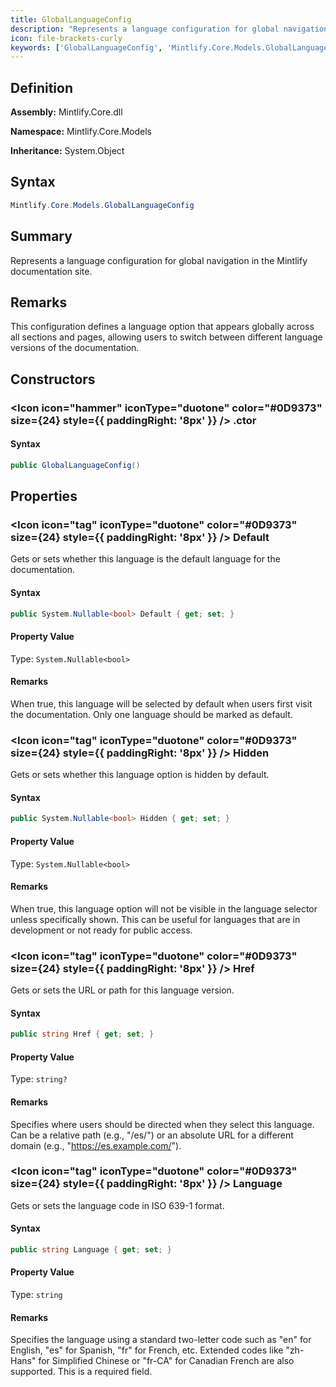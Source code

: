 ```yaml
---
title: GlobalLanguageConfig
description: "Represents a language configuration for global navigation in the Mintlify documentation site."
icon: file-brackets-curly
keywords: ['GlobalLanguageConfig', 'Mintlify.Core.Models.GlobalLanguageConfig', 'Mintlify.Core.Models', 'class', 'System.Object']
---
```


## Definition

**Assembly:** Mintlify.Core.dll

**Namespace:** Mintlify.Core.Models

**Inheritance:** System.Object

## Syntax

```csharp
Mintlify.Core.Models.GlobalLanguageConfig
```

## Summary

Represents a language configuration for global navigation in the Mintlify documentation site.

## Remarks

This configuration defines a language option that appears globally across all sections
            and pages, allowing users to switch between different language versions of the documentation.

## Constructors

### <Icon icon="hammer" iconType="duotone" color="#0D9373" size={24} style={{ paddingRight: '8px' }} />  .ctor

#### Syntax

```csharp
public GlobalLanguageConfig()
```

## Properties

### <Icon icon="tag" iconType="duotone" color="#0D9373" size={24} style={{ paddingRight: '8px' }} />  Default

Gets or sets whether this language is the default language for the documentation.

#### Syntax

```csharp
public System.Nullable<bool> Default { get; set; }
```

#### Property Value

Type: `System.Nullable<bool>`

#### Remarks

When true, this language will be selected by default when users first visit
            the documentation. Only one language should be marked as default.

### <Icon icon="tag" iconType="duotone" color="#0D9373" size={24} style={{ paddingRight: '8px' }} />  Hidden

Gets or sets whether this language option is hidden by default.

#### Syntax

```csharp
public System.Nullable<bool> Hidden { get; set; }
```

#### Property Value

Type: `System.Nullable<bool>`

#### Remarks

When true, this language option will not be visible in the language selector
            unless specifically shown. This can be useful for languages that are in development
            or not ready for public access.

### <Icon icon="tag" iconType="duotone" color="#0D9373" size={24} style={{ paddingRight: '8px' }} />  Href

Gets or sets the URL or path for this language version.

#### Syntax

```csharp
public string Href { get; set; }
```

#### Property Value

Type: `string?`

#### Remarks

Specifies where users should be directed when they select this language.
            Can be a relative path (e.g., "/es/") or an absolute URL for a different domain
            (e.g., "https://es.example.com/").

### <Icon icon="tag" iconType="duotone" color="#0D9373" size={24} style={{ paddingRight: '8px' }} />  Language

Gets or sets the language code in ISO 639-1 format.

#### Syntax

```csharp
public string Language { get; set; }
```

#### Property Value

Type: `string`

#### Remarks

Specifies the language using a standard two-letter code such as "en" for English,
            "es" for Spanish, "fr" for French, etc. Extended codes like "zh-Hans" for Simplified
            Chinese or "fr-CA" for Canadian French are also supported. This is a required field.


